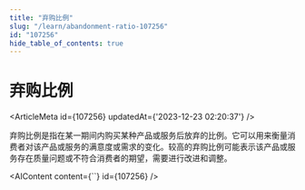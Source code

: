 ```yaml
---
title: "弃购比例"
slug: "/learn/abandonment-ratio-107256"
id: "107256"
hide_table_of_contents: true
---
```



# 弃购比例

<ArticleMeta id={107256} updatedAt={'2023-12-23 02:20:37'} />
<div className='border-solid border-b border-t-0 my-4 border-[var(--ifm-color-gray-300)]' />

弃购比例是指在某一期间内购买某种产品或服务后放弃的比例。它可以用来衡量消费者对该产品或服务的满意度或需求的变化。较高的弃购比例可能表示该产品或服务存在质量问题或不符合消费者的期望，需要进行改进和调整。

<AIContent content={``} id={107256} />
